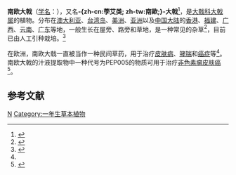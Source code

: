 {{noteTA|1=zh-cn:南欧大戟; zh-tw:荸艾類大戟;}}
{{Speciesbox 
| taxon = Euphorbia peplus
| authority = Linn.
| image = E_peplus.jpg
}}
'''南欧大戟'''（[[学名|学名]]：{{lang|la|''Euphorbia peplus''}}），又名'''-{zh-cn:荸艾类; zh-tw:南歐;}-大戟'''<ref>{{TaiBNET| zh=荸艾類大戟 | id=202980 | binomial=Euphorbia peplus | authority=L., 1753 | var= | accessdate=2013-01-24}}</ref>，是[[大戟科|大戟科]][[大戟属|大戟属]]的植物。分布在[[澳大利亚|澳大利亚]]、[[台湾岛|台湾岛]]、[[美洲|美洲]]、[[亚洲|亚洲]]以及[[中国大陆|中国大陆]]的[[香港|香港]]、[[福建|福建]]、[[广西|广西]]、[[云南|云南]]、[[广东|广东]]等地，一般生长在屋旁、路旁和草地，是一种常见的杂草<ref name="科学网">{{cite news | url=http://paper.sciencenet.cn/htmlpaper/201121014205083614826.shtm?id=14826 | title=“南欧大戟”汁液可治疗皮肤癌 | accessdate=2011-02-15 | date=2011-02-10 | publisher=科学网 | archive-date=2016-03-05 | archive-url=https://web.archive.org/web/20160305022807/http://paper.sciencenet.cn/htmlpaper/201121014205083614826.shtm?id=14826 | dead-url=no }}</ref>，目前已由人工引种栽培。<ref>{{cite web| url =http://www.bioinfo.cn/db05/KmzwSpecies.php?action=view&id=7566| title =南欧大戟| work =《中国高等植物数据库全库》| publisher =中国科学院微生物研究所| author =昆明植物研究所| accessdate =2009-02-25| deadurl =yes| archiveurl =https://web.archive.org/web/20160305094448/http://www.bioinfo.cn/db05/KmzwSpecies.php?action=view&id=7566| archivedate =2016-03-05}}</ref>

在欧洲，南欧大戟一直被当作一种民间草药，用于治疗[[皮肤病|皮肤病]]、[[哮喘|哮喘]]和[[癌症|癌症]]等<ref name="科学网" />。南欧大戟的汁液提取物中一种代号为PEP005的物质可用于治疗[[非色素瘤皮肤癌|非色素瘤皮肤癌]]<ref>{{cite journal | url=http://onlinelibrary.wiley.com/doi/10.1111/j.1365-2133.2010.10184.x/abstract | title=The sap from Euphorbia peplus is effective against human nonmelanoma skin cancers | author=J.R. Ramsay etc. | journal=British Journal of Dermatology | doi=10.1111/j.1365-2133.2010.10184.x | date=2011年1月 | access-date=2011-02-15 | archive-date=2017-06-22 | archive-url=https://web.archive.org/web/20170622055004/http://onlinelibrary.wiley.com/doi/10.1111/j.1365-2133.2010.10184.x/abstract | dead-url=no }}</ref>。

==参考文献==
{{reflist}}

{{wikispecies|Euphorbia peplus}}
{{Taxonbar|from=Q148924}}

[[Category:大戟属|N]]
[[Category:一年生草本植物|Category:一年生草本植物]]


{{植物小作品}}